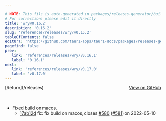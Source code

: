 ```yaml
---

# NOTE: This file is auto-generated in packages/releases-generator/build.ts
# For corrections please edit it directly
title: 'wry@0.16.2'
description: '0.16.2'
slug: 'references/releases/wry/v0.16.2'
tableOfContents: false
editUrl: 'https://github.com/tauri-apps/tauri-docs/packages/releases-generator/build.ts'
pagefind: false
prev:
   link: 'references/releases/wry/v0.16.1'
   label: '0.16.1'
next:
   link: 'references/releases/wry/v0.17.0'
   label: 'v0.17.0'
---
```


<div style="margin-bottom:3rem; display: flex; justify-content: space-between; align-items: center"><span>[Return](/releases)</span><span><a href="https://github.com/tauri-apps/wry/releases/tag/wry-v0.16.2">View on GitHub</a></span></div>

- Fixed build on macos.
  - [17ab12d](https://github.com/tauri-apps/wry/commit/17ab12ded27949474f687640faebb5cc376327c5) fix: fix build on macos, closes [#580](https://github.com/tauri-apps/wry/pull/580) ([#581](https://github.com/tauri-apps/wry/pull/581)) on 2022-05-10

